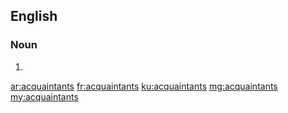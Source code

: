 ==English==

===Noun===
{{head|en}}

# {{plural of|acquaintant}}

[[ar:acquaintants]]
[[fr:acquaintants]]
[[ku:acquaintants]]
[[mg:acquaintants]]
[[my:acquaintants]]